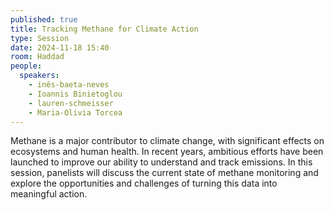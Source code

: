 ```yaml
---
published: true
title: Tracking Methane for Climate Action
type: Session
date: 2024-11-18 15:40
room: Haddad
people:
  speakers:
    - inês-baeta-neves
    - Ioannis Binietoglou
    - lauren-schmeisser
    - Maria-Olivia Torcea
---
```

Methane is a major contributor to climate change, with significant effects on ecosystems and human health. In recent years, ambitious efforts have been launched to improve our ability to understand and track emissions. In this session, panelists will discuss the current state of methane monitoring and explore the opportunities and challenges of turning this data into meaningful action.